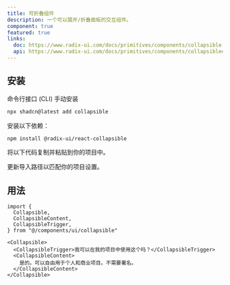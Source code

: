 ```yaml
---
title: 可折叠组件
description: 一个可以展开/折叠面板的交互组件。
component: true
featured: true
links:
  doc: https://www.radix-ui.com/docs/primitives/components/collapsible
  api: https://www.radix-ui.com/docs/primitives/components/collapsible#api-reference
---
```


<ComponentPreview
  name="collapsible-demo"
  description="一个可折叠组件."
/>

## 安装

<CodeTabs>

<TabsList>
  <TabsTrigger value="cli">命令行接口 (CLI)</TabsTrigger>
  <TabsTrigger value="manual">手动安装</TabsTrigger>
</TabsList>
<TabsContent value="cli">

```bash
npx shadcn@latest add collapsible
```

</TabsContent>

<TabsContent value="manual">

<Steps>

<Step>安装以下依赖：</Step>

```bash
npm install @radix-ui/react-collapsible
```

<Step>将以下代码复制并粘贴到你的项目中。</Step>

<ComponentSource name="collapsible" />

<Step>更新导入路径以匹配你的项目设置。</Step>

</Steps>

</TabsContent>

</CodeTabs>

## 用法

```tsx
import {
  Collapsible,
  CollapsibleContent,
  CollapsibleTrigger,
} from "@/components/ui/collapsible"
```

```tsx
<Collapsible>
  <CollapsibleTrigger>我可以在我的项目中使用这个吗？</CollapsibleTrigger>
  <CollapsibleContent>
    是的。可以自由用于个人和商业项目。不需要署名。
  </CollapsibleContent>
</Collapsible>
```